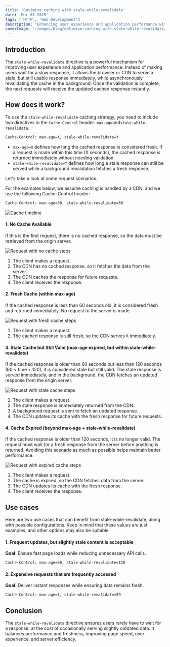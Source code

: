 ```yaml
---
title: 'Optimize caching with stale-while-revalidate'
date: 'Mar 01 2025'
tags: ['HTTP', 'Web Development']
description: 'Enhancing user experience and application performance with stale-while-revalidate.'
coverImage: '/images/blog/optimize-caching-with-stale-while-revalidate/stale-while-revalidate-cover.svg'
---
```



## Introduction

The `stale-while-revalidate` directive is a powerful mechanism for improving user experience and application performance. Instead of making users wait for a slow response, it allows the browser or CDN to serve a stale, but still usable response immediately, while asynchronously revalidating the cache in the background. Once the validation is complete, the next requests will receive the updated cached response instantly.

## How does it work?

To use the `stale-while-revalidate` caching strategy, you need to include two directives in the `Cache-Control` header: `max-age`and`stale-while-revalidate`.

```bash frame="none"
Cache-Control: max-age=X, stale-while-revalidate=Y
```

- `max-age=X` defines how long the cached response is considered fresh. If a request is made within this time (X seconds), the cached response is returned immediately without needing validation.
- `stale-while-revalidate=Y` defines how long a stale response can still be served while a background revalidation fetches a fresh response.

Let's take a look at some request scenarios.

For the examples below, we assume caching is handled by a CDN, and we use the following Cache-Control header:

```bash frame="none"
Cache-Control: max-age=60, stale-while-revalidate=60
```

<img src={cacheTimeline.src} alt="Cache timeline" />

#### 1. No Cache Available

If this is the first request, there is no cached response, so the data must be retrieved from the origin server.

<div className="flex items-center justify-center rounded-md bg-[#2f3340] px-2">
  <img
    src={requestNoCacheOrExpiredCache.src}
    alt="Request with no cache steps"
  />
</div>

1. The client makes a request.
2. The CDN has no cached response, so it fetches the data from the server.
3. The CDN caches the response for future requests.
4. The client receives the response.

#### 2. Fresh Cache (within max-age)

If the cached response is less than 60 seconds old, it is considered fresh and returned immediately. No request to the server is made.

<div className="flex items-center justify-center rounded-md bg-[#2f3340] px-2">
  <img src={requestFreshCache.src} alt="Request with fresh cache steps" />
</div>

1. The client makes a request.
2. The cached response is still fresh, so the CDN serves it immediately.

#### 3. Stale Cache but Still Valid (max-age expired, but within stale-while-revalidate)

If the cached response is older than 60 seconds but less than 120 seconds (60 < time < 120), it is considered stale but still valid. The stale response is served immediately, and in the background, the CDN fetches an updated response from the origin server.

<div className="flex items-center justify-center rounded-md bg-[#2f3340] px-2">
  <img src={requestStaleCache.src} alt="Request with stale cache steps" />
</div>

1. The client makes a request.
2. The stale response is immediately returned from the CDN.
3. A background request is sent to fetch an updated response.
4. The CDN updates its cache with the fresh response for future requests.

#### 4. Cache Expired (beyond max-age + stale-while-revalidate)

If the cached response is older than 120 seconds, it is no longer valid. The request must wait for a fresh response from the server before anything is returned. Avoiding this scenario as much as possible helps maintain better performance.

<div className="flex items-center justify-center rounded-md bg-[#2f3340] px-2">
  <img
    src={requestNoCacheOrExpiredCache.src}
    alt="Request with expired cache steps"
  />
</div>

1. The client makes a request.
2. The cache is expired, so the CDN fetches data from the server.
3. The CDN updates its cache with the fresh response.
4. The client receives the response.

## Use cases

Here are two use cases that can benefit from stale-while-revalidate, along with possible configurations. Keep in mind that these values are just examples, and other options may also be suitable.

#### 1. Frequent updates, but slightly stale content is acceptable

**Goal**: Ensure fast page loads while reducing unnecessary API calls.

```bash frame="none"
Cache-Control: max-age=60, stale-while-revalidate=120
```

#### 2. Expensive requests that are frequently accessed

**Goal**: Deliver instant responses while ensuring data remains fresh.

```bash frame="none"
Cache-Control: max-age=1, stale-while-revalidate=59
```

## Conclusion

The `stale-while-revalidate` directive ensures users rarely have to wait for a response, at the cost of occasionally serving slightly outdated data. It balances performance and freshness, improving page speed, user experience, and server efficiency.
